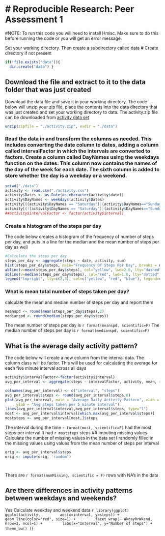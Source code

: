 # Reproducible Research: Peer Assessment 1
========================================
#NOTE: To run this code you will need to install Hmisc. Make sure to do this before running the code or you will get an error message.

Set your working directory.
Then create a subdirectory called data
# Create directory if not present
```r
if(!file.exists("data")){
  dir.create("data") }
```
## Download the file and extract to it to the data folder that was just created
Download the data file and save it in your working directory. 
The code below will unzip your zip file, place the contents into the data directory that was just created
and set your working directory to data.
The activity.zip file can be downloaded from [activity data set](https://github.com/rdpeng/RepData_PeerAssessment1/blob/master) 
```r
unzip(zipfile = "./activity.zip", exdir = "./data")
```

### Read the data in and transform the columns as needed. This includes converting the date column to dates, adding a column called intervalFactor in which the intervals are converted to factors. Create a column called DayNames using the weekdays function on the dates. This column now contains the names of the day of the week for each date. The sixth column is added to store whether the day is a weekday or a weekend. 
```r
setwd("./data")
activity <- read.csv("./activity.csv")
activity$Dates <- as.Date(as.character(activity$date))
activity$DayNames <- weekdays(activity$Dates)
activity[((activity$DayNames == "Saturday")|(activity$DayNames=="Sunday")),6] <- "weekend"
activity[(!(activity$DayNames == "Saturday")|(activity$DayNames=="Sunday")),6] <- "weekday"
##activity$intervalFactor <- factor(activity$interval)
```

### Create a histogram of the steps per day
The code below creates a histogram of the frequency of number of steps per day, and puts in a line for the median
and the mean number of steps per day as well
```r
#Calculate the steps per day
steps_per_day <- aggregate(steps ~ date, activity, sum)
hist(steps_per_day$steps, main="Frequency Of Steps Per Day", breaks = nrow(steps_per_day), ylim=c(0,8), xlab="Steps Per Day")
abline(v=mean(steps_per_day$steps), col="yellow", lwd=2.0, lty="dashed")
abline(v=median(steps_per_day$steps), col="red", lwd=1.0, lty="dotted")
legend("topright", lty=c(2,3), col=c("yellow", "red", "blue"), legend=c("mean steps per day","median steps per day"),cex=.7)
```


### What is mean total number of steps taken per day?
calculate the mean and median number of steps per day and report them
```r
meanspd <- round(mean(steps_per_day$steps),2)
medianspd <- round(median(steps_per_day$steps))
```

The mean number of steps per day is `r format(meanspd, scientific=F)`
The median number of steps per day is `r format(medianspd, scientific=F)`


## What is the average daily activity pattern?
The code below will create a new column from the interval data. The column class will be factor. This will 
be used for calculating the average for each five minute interval across all days
```r

activity$intervalFactor<-factor(activity$interval)
avg_per_interval <- aggregate(steps ~ intervalFactor, activity, mean, rm.na=T)

colnames(avg_per_interval) <- c("interval", "steps")
avg_per_interval$steps <- round(avg_per_interval$steps,0)
plot(avg_per_interval, main = "Average Daily Activity Pattern", xlab = "5 Minute Intervals",
     ylab = "Avg steps taken per 5 minute interval")
lines(avg_per_interval$interval,avg_per_interval$steps, type="l")
most <- avg_per_interval$interval[which.max(avg_per_interval$steps)]
moststeps <- avg_per_interval[most,]$steps
```
The interval during the time `r format(most, scientific=F)` had the most steps per interval
It had `r moststeps` steps
## Imputing missing values
Calculate the number of missing values in the data set
I randomly filled in the missing values using values from the mean number of steps per interval
```r
orig <- avg_per_interval$steps
orig <- impute(orig, 'random')

  
```
There are `r format(numMissing, scientific = F)` rows with NA's in the data

## Are there differences in activity patterns between weekdays and weekends?

Yes
Calculate weekday and weekend data
```r
library(ggplot)
ggplot(activity,
        aes(x=interval, y=steps)) +
        geom_line(color="red", size=1) +
        facet_wrap(~ WkdayOrWkend, nrow=2, ncol=1) +
        labs(x="Interval", y="Number of steps") +
        theme_bw()
)
```)